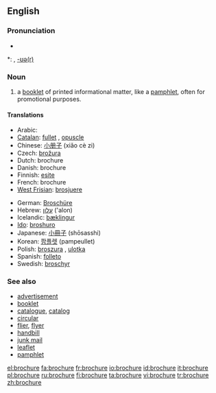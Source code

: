 ==English==
{{wikipedia}}

===Pronunciation===
* {{audio|en-us-brochure.ogg|Audio (US)}}

*: {{rhymes|əʊʃə(r)}}, {{US}} [[Rhymes:English:-ʊə(r)|-ʊə(r)]]

===Noun===
{{en-noun}}

# a [[booklet]] of printed informational matter, like a [[pamphlet]], often for promotional purposes.

====Translations====
{{top}}
* Arabic: {{Arab|[[إعلان]]}}
* [[Catalan]]: [[fullet]] {{m}}, [[opuscle]] {{m}}
* Chinese: [[小册子]] (xiǎo cè zi)
* Czech: [[brožura]] {{f}}
* Dutch: brochure
* Danish: brochure
* Finnish: [[esite]]
* French: brochure
* [[West Frisian]]: [[brosjuere]]
{{mid}}
* German: [[Broschüre]] {{f}}
* Hebrew: [[עלון]] ('alon) {{m}}
* Icelandic: [[bæklingur]] {{m}}
* [[Ido]]: [[broshuro]]
* Japanese: [[小冊子]] (shōsasshi)
* Korean: [[팜플렛]] (pampeullet)
* Polish: [[broszura]] {{f}}, [[ulotka]] {{f}}
* Spanish: [[folleto]] {{m}}
* Swedish: [[broschyr]]
{{bottom}}

===See also===
* [[advertisement]]
* [[booklet]]
* [[catalogue]], [[catalog]]
* [[circular]]
* [[flier]], [[flyer]]
* [[handbill]]
* [[junk mail]]
* [[leaflet]]
* [[pamphlet]]

[[el:brochure]]
[[fa:brochure]]
[[fr:brochure]]
[[io:brochure]]
[[id:brochure]]
[[it:brochure]]
[[pl:brochure]]
[[ru:brochure]]
[[fi:brochure]]
[[ta:brochure]]
[[vi:brochure]]
[[tr:brochure]]
[[zh:brochure]]